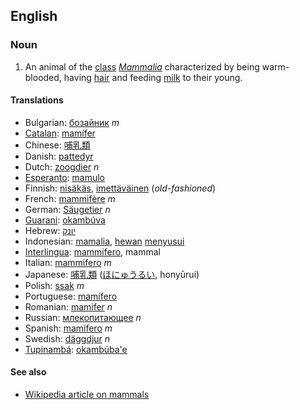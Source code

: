 ==English==
===Noun===

# An animal of the [[class]] ''[[Mammalia]]'' characterized by being warm-blooded, having [[hair]] and feeding [[milk]] to their young.

==== Translations ====
*Bulgarian: [[бозайник]] ''m''
*[[Catalan]]: [[mamífer]]
*Chinese: [[哺乳類]]
*Danish: [[pattedyr]]
*Dutch: [[zoogdier]] ''n''
*[[Esperanto]]: [[mamulo]]
*Finnish: [[nisäkäs]], [[imettäväinen]] (''old-fashioned'')
*French: [[mammifère]] ''m''
*German: [[Säugetier]] ''n''
*[[Guarani]]: [[okambúva]]
*Hebrew: [[יונק]]
*Indonesian: [[mamalia]], [[hewan]] [[susu|menyusui]]
*[[Interlingua]]: [[mammifero]], mammal
*Italian: [[mammifero]] ''m''
*Japanese: [[哺乳類]] ([[ほにゅうるい]], honyūrui)
*Polish: [[ssak]] ''m''
*Portuguese: [[mamífero]]
*Romanian: [[mamifer]] ''n''
*Russian: [[млекопитающее]] ''n''
*Spanish: [[mamífero]] ''m''
*Swedish: [[däggdjur]] ''n''
*[[Tupinambá]]: [[okambúba'e]]

====See also====
*[[w:mammal|Wikipedia article on mammals]]